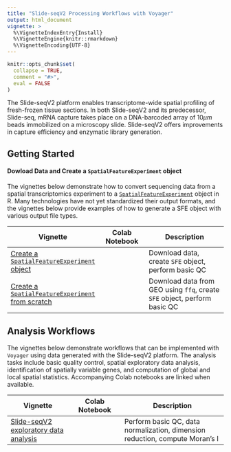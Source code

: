 ```yaml
---
title: "Slide-seqV2 Processing Workflows with Voyager"
output: html_document
vignette: >
  %\VignetteIndexEntry{Install}
  %\VignetteEngine{knitr::rmarkdown}
  %\VignetteEncoding{UTF-8}
---
```


```r
knitr::opts_chunk$set(
  collapse = TRUE,
  comment = "#>",
  eval = FALSE
)
```

The Slide-seqV2 platform enables transcriptome-wide spatial profiling of fresh-frozen tissue sections. In both Slide-seqV2 and its predecessor, Slide-seq, mRNA capture takes place on a DNA-barcoded array of $10 \mu m$ beads immobilized on a microscopy slide. Slide-seqV2 offers improvements in capture efficiency and enzymatic library generation.


## Getting Started

#### Dowload Data and Create a `SpatialFeatureExperiment` object

The vignettes below demonstrate how to convert sequencing data from a spatial transcriptomics experiment to a [`SpatialFeatureExperiment`](https://bioconductor.org/packages/devel/bioc/html/SpatialFeatureExperiment.html) object in R. Many technologies have not yet standardized their output formats, and the vignettes below provide examples of how to generate a SFE object with various output file types. 


| Vignette | Colab Notebook | Description |
|--------------------|:---------------:|---------------------------------|
| [Create a `SpatialFeatureExperiment` object](https://pachterlab.github.io/voyager/articles/create_sfe.html) |                | Download data, create `SFE` object, perform basic QC |
|[Create a `SpatialFeatureExperiment` from scratch](https://pachterlab.github.io/voyager/articles/create_sfe_v2.html) |               | Download data from GEO using `ffq`, create `SFE` object, perform basic QC |

## Analysis Workflows

The vignettes below demonstrate workflows that can be implemented with `Voyager` using data generated with the Slide-seqV2 platform. The analysis tasks include basic quality control, spatial exploratory data analysis, identification of spatially variable genes, and computation of global and local spatial statistics. Accompanying Colab notebooks are linked when available.

| Vignette | Colab Notebook | Description |
|--------------------|:---------------:|---------------------------------|
| [Slide-seqV2 exploratory data analysis](https://pachterlab.github.io/voyager/articles/vig3_slideseq_v2.html) | | Perform basic QC, data normalization, dimension reduction, compute Moran's I|
